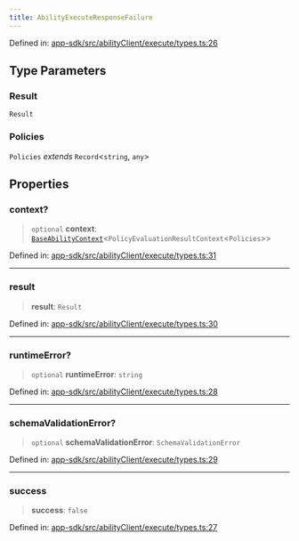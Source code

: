 ```yaml
---
title: AbilityExecuteResponseFailure
---
```


Defined in: [app-sdk/src/abilityClient/execute/types.ts:26](https://github.com/LIT-Protocol/Vincent/blob/59bbcc58961d006596c8c80671cc1200f69f2946/packages/libs/app-sdk/src/abilityClient/execute/types.ts#L26)

## Type Parameters

### Result

`Result`

### Policies

`Policies` *extends* `Record`\<`string`, `any`\>

## Properties

### context?

> `optional` **context**: [`BaseAbilityContext`](./BaseAbilityContext)\<`PolicyEvaluationResultContext`\<`Policies`\>\>

Defined in: [app-sdk/src/abilityClient/execute/types.ts:31](https://github.com/LIT-Protocol/Vincent/blob/59bbcc58961d006596c8c80671cc1200f69f2946/packages/libs/app-sdk/src/abilityClient/execute/types.ts#L31)

***

### result

> **result**: `Result`

Defined in: [app-sdk/src/abilityClient/execute/types.ts:30](https://github.com/LIT-Protocol/Vincent/blob/59bbcc58961d006596c8c80671cc1200f69f2946/packages/libs/app-sdk/src/abilityClient/execute/types.ts#L30)

***

### runtimeError?

> `optional` **runtimeError**: `string`

Defined in: [app-sdk/src/abilityClient/execute/types.ts:28](https://github.com/LIT-Protocol/Vincent/blob/59bbcc58961d006596c8c80671cc1200f69f2946/packages/libs/app-sdk/src/abilityClient/execute/types.ts#L28)

***

### schemaValidationError?

> `optional` **schemaValidationError**: `SchemaValidationError`

Defined in: [app-sdk/src/abilityClient/execute/types.ts:29](https://github.com/LIT-Protocol/Vincent/blob/59bbcc58961d006596c8c80671cc1200f69f2946/packages/libs/app-sdk/src/abilityClient/execute/types.ts#L29)

***

### success

> **success**: `false`

Defined in: [app-sdk/src/abilityClient/execute/types.ts:27](https://github.com/LIT-Protocol/Vincent/blob/59bbcc58961d006596c8c80671cc1200f69f2946/packages/libs/app-sdk/src/abilityClient/execute/types.ts#L27)
